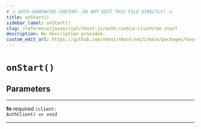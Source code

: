 ```yaml
---
# ⚠️ AUTO-GENERATED CONTENT. DO NOT EDIT THIS FILE DIRECTLY! ⚠️
title: onStart()
sidebar_label: onStart()
slug: /reference/javascript/nhost-js/auth-cookie-client/on-start
description: No description provided.
custom_edit_url: https://github.com/nhost/nhost/edit/main/packages/hasura-auth-js/src/internal-client.ts#L74
---
```


# `onStart()`

## Parameters

---

**<span className="parameter-name">fn</span>** <span className="optional-status">required</span> <code>(client: AuthClient) =&gt; void</code>

---
